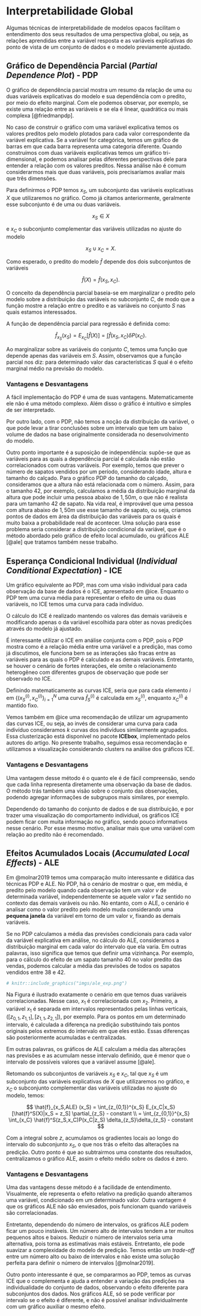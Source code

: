 # Interpretabilidade Global {#interpglobal}


Algumas técnicas de interpretabilidade de modelos opacos facilitam o entendimento dos seus resultados de uma perspectiva global, ou seja, as relações aprendidas entre a variável resposta e as variáveis explicativas do ponto de vista de um conjunto de dados e o modelo previamente ajustado.


## Gráfico de Dependência Parcial (_Partial Dependence Plot_) - PDP

O gráfico de dependência parcial mostra um resumo da relação de uma ou duas variáveis explicativas do modelo e sua dependência com o predito, por meio do efeito marginal. Com ele podemos observar, por exemplo, se existe uma relação entre as variáveis e se ela é linear, quadrática ou mais complexa [@friedmanpdp].

No caso de construir o gráfico com uma variável explicativa temos os valores preditos pelo modelo plotados para cada valor correspondente da variável explicativa. Se a variável for categórica, temos um gráfico de barras em que cada barra representa uma categoria diferente. Quando construímos com duas variáveis explicativas temos um gráfico tri-dimensional, e podemos analisar pelas diferentes perspectivas dele para entender a relação com os valores preditos.  Nessa análise não é comum considerarmos mais que duas variáveis, pois precisaríamos avaliar mais que três dimensões.

Para definirmos o PDP temos $x_S$, um subconjunto das variáveis explicativas $X$ que utilizaremos no gráfico. Como já citamos anteriormente, geralmente esse subconjunto é de uma ou duas variáveis.

$$x_S \in X$$

e $x_C$ o subconjunto complementar das variáveis utilizadas no ajuste do modelo 

$$x_S \cup x_C= X.$$

Como esperado, o predito do modelo $\hat{f}$ depende dos dois subconjuntos de variáveis

$$\hat{f}(X) = \hat{f}(x_S, x_C).$$

O conceito da dependência parcial baseia-se em marginalizar o predito pelo modelo sobre a distribuição das variáveis no subconjunto $C$, de modo que a função mostre a relação entre o predito e as variáveis no conjunto $S$ nas quais estamos interessados.

A função de dependência parcial para regressão é definida como:

$$\hat{f}_{x_S} (x_S) = E_{x_C }[\hat{f}(X)] = \int \hat{f}(x_S,x_C) \delta P(x_C) .$$

Ao marginalizar sobre as variáveis do conjunto $C$, temos uma função que depende apenas das variáveis em $S$. Assim, observamos que a função parcial nos diz: para determinado valor das características $S$ qual é o efeito marginal médio na previsão do modelo.
 


### Vantagens e Desvantagens

A fácil implementação do PDP é uma de suas vantagens. Matematicamente ele não é uma método complexo. Além disso o gráfico é intuitivo e simples de ser interpretado. 

Por outro lado, com o PDP, não temos a noção da distribuição da variável, o que pode levar a tirar conclusões sobre um intervalo que tem um baixo volume de dados na base originalmente considerada no desenvolvimento do modelo.

Outro ponto importante é a suposição de independência: supõe-se que as variáveis para as quais a dependência parcial é calculada não estão correlacionados com outras variáveis. Por exemplo, temos que prever o número de sapatos vendidos por um período, considerando idade, altura e tamanho do calçado. Para o gráfico PDP do tamanho do calçado, consideramos que a altura não está relacionada com o número. Assim, para o tamanho $42$, por exemplo, calculamos a média da distribuição marginal da altura que pode incluir uma pessoa abaixo de $1,50 m$, o que não é realista para um tamanho $42$ de sapato. Na vida real, é improvável que uma pessoa com altura abaixo de $1,50 m$ use esse tamanho de sapato, ou seja, criamos pontos de dados em área da distribuição das variáveis para os quais é muito baixa a probabilidade real de acontecer. Uma solução para esse problema seria considerar a distribuição condicional da variável, que é o método abordado pelo gráfico de efeito local acumulado, ou gráficos ALE [@ale] que tratamos também nesse trabalho.


## Esperança Condicional Individual (_Individual Conditional Expectation_) - ICE

Um gráfico equivalente ao PDP, mas com uma visão individual para cada observação da base de dados é o ICE, apresentado em @ice. Enquanto o PDP tem uma curva média para representar o efeito de uma ou duas variáveis, no ICE temos uma curva para cada indivíduo. 

O cálculo do ICE é realizado mantendo os valores das demais variáveis e modificando apenas o da variável escolhida para obter as novas predições através do modelo já ajustado.

É interessante utilizar o ICE em análise conjunta com o PDP, pois o PDP mostra como é a relação média entre uma variável e a predição, mas como já discutimos, ele funciona bem se as interações são fracas entre as variáveis para as quais o PDP é calculado e as demais variáveis. Entretanto, se houver o cenário de fortes interações, ele omite o relacionamento heterogêneo com diferentes grupos de observação que pode ser observado no ICE.

Definindo matematicamente as curvas ICE, seria que para cada elemento $i$ em $\{(x_S^{(i)},x_C^{(i)}\}_{i=1}^N$ uma curva $\hat{f}_S^{(i)}$ é calculada em $x_S^{(i)}$, enquanto $x_C^{(i)}$ é mantido fixo.

Vemos também em @ice uma recomendação de utilizar um agrupamento das curvas ICE, ou seja, ao invés de considerar uma curva para cada indivíduo consideramos $k$ curvas dos indivíduos similarmente agrupados. Essa clusterização está disponível no pacote **ICEbox**, implementado pelos autores do artigo. No presente trabalho, seguimos essa recomendação e utilizamos a visualização considerando clusters na análise dos gráficos ICE.



### Vantagens e Desvantagens

Uma vantagem desse método é o quanto ele é de fácil compreensão, sendo que cada linha representa diretamente uma observação da base de dados. O método trás também uma visão sobre o conjunto das observações, podendo agregar informações de subgrupos mais similares, por exemplo.

Dependendo do tamanho do conjunto de dados e de sua distribuição, e por trazer uma visualização do comportamento individual, os gráficos ICE podem ficar com muita informação no gráfico, sendo pouco informativos nesse cenário. Por esse mesmo motivo, analisar mais que uma variável com relação ao predito não é recomendado.



## Efeitos Acumulados Locais (_Accumulated Local Effects_) - ALE 

Em @molnar2019 temos uma comparação muito interessante e didática das técnicas PDP e ALE. No PDP, há o cenário de mostrar o que, em média, é predito pelo modelo quando cada observação tem um valor $v$ de determinada variável, independentemente se aquele valor $v$ faz sentido no contexto das demais varáveis ou não. No entanto, com o ALE, o cenário é analisar como o valor predito pelo modelo muda considerando uma **pequena janela** da variável em torno de um valor $v$, fixando as demais variáveis.

Se no PDP calculamos a média das previsões condicionais para cada valor da variável explicativa em análise, no cálculo do ALE, consideramos a distribuição marginal em cada valor do intervalo que ela varia. Em outras palavras, isso significa que temos que definir uma vizinhança. Por exemplo, para o cálculo do efeito de um sapato tamanho $40$ no valor predito das vendas, podemos calcular a média das previsões de todos os sapatos vendidos entre $38$ e $42$.

```r
# knitr::include_graphics("imgs/ale_exp.png")
```




Na Figura \ref{fig:imagem_ale} é ilustrado exatamente o cenário em que temos duas variáveis correlacionadas. Nesse caso, $x_1$ é correlacionada com $x_2$. Primeiro, a variável $x_1$ é separada em intervalos representados pelas linhas verticais, $([z_{0,1},z_{1,1}],[z_{1,1},z_{2,1}])$, por exemplo. Para os pontos em um determinado intervalo, é calculada a diferença na predição substituindo tais pontos originais pelos extremos do intervalo em que eles estão. Essas diferenças são posteriormente acumuladas e centralizadas.

Em outras palavras, os gráficos de ALE calculam a média das alterações nas previsões e as acumulam nesse intervalo definido, que é menor que o intervalo de possíveis valores que a variável assume [@ale]. 


Retomando os subconjuntos de variáveis $x_S$ e $x_C$, tal que $x_S$ é um subconjunto das variáveis explicativas de $X$ que utilizaremos no gráfico, e $x_C$ o subconjunto complementar das variáveis utilizadas no ajuste do modelo, temos:


$$
\hat{f}_{x_S,ALE} (x_S)  = \int_{z_{0,1}}^{x_S} E_{x_C|x_S}[\hat{f}^S(X)|x_S = z_S] \partial_{z_S} - constant \\ =  \int_{z_{0,1}}^{x_S} \int_{x_C} \hat{f}^S(z_S,x_C)P(x_C|z_S) \delta_{z_S}\delta_{z_S} - constant 
$$

Com a integral sobre $z$, acumulamos os gradientes locais ao longo do intervalo do subconjunto $x_S$, o que nos trás o efeito das alterações na predição. Outro ponto é que ao subtrairmos uma constante dos resultados, centralizamos o gráfico ALE, assim o efeito médio sobre os dados é zero.



### Vantagens e Desvantagens

Uma das vantagens desse método é a facilidade de entendimento. Visualmente, ele representa o efeito relativo na predição quando alteramos uma variável, condicionado em um determinado valor. Outra vantagem é que os gráficos ALE  não são enviesados, pois funcionam quando variáveis são correlacionadas. 

Entretanto, dependendo do número de intervalos, os gráficos ALE podem ficar um pouco instáveis. Um número alto de intervalos tendem a ter muitos pequenos altos e baixos. Reduzir o número de intervalos seria uma alternativa, pois torna as estimativas mais estáveis. Entretanto, ele pode suavizar a complexidade do modelo de predição. Temos então um *trade-off* entre um número alto ou baixo de intervalos e não existe uma solução perfeita para definir o número de intervalos [@molnar2019].

Outro ponto interessante é que, se compararmos ao PDP, temos as curvas ICE que o complementa e ajuda a entender a variação das predições na individualidade do conjunto de dados, observando o efeito diferente para subconjuntos dos dados. Nos gráficos ALE, só se pode verificar por intervalo se o efeito é diferente, e não é possível analisar individualmente com um gráfico auxiliar o mesmo efeito.

